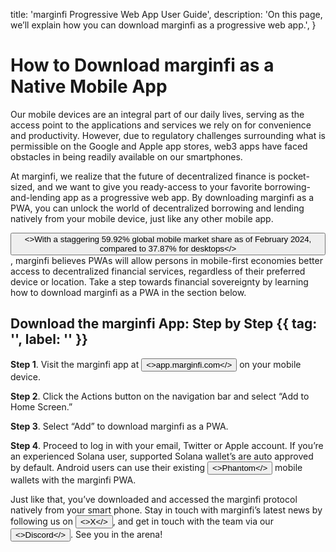 

  title: 'marginfi Progressive Web App User Guide',
  description:
    'On this page, we’ll explain how you can download marginfi as a progressive web app.',
}

# How to Download marginfi as a Native Mobile App

<ImageComponent 
    src={PWAHero}
    alt="Hero"
/>

Our mobile devices are an integral part of our daily lives, serving as the access point to the applications and services we rely on for convenience and productivity. However, due to regulatory challenges surrounding what is permissible on the Google and Apple app stores, web3 apps have faced obstacles in being readily available on our smartphones. 

At marginfi, we realize that the future of decentralized finance is pocket-sized, and we want to give you ready-access to your favorite borrowing-and-lending app as a progressive web app. By downloading marginfi as a PWA, you can unlock the world of decentralized borrowing and lending natively from your mobile device, just like any other mobile app.

<Button href="https://www.notion.so/Progressive-Web-App-PWA-f8eb3e1b4e0849e5873285b07fd1d8d0?pvs=4" variant="text"><>With a staggering 59.92% global mobile market share as of February 2024, compared to 37.87% for desktops</></Button>, marginfi believes PWAs will allow persons in mobile-first economies better access to decentralized financial services, regardless of their preferred device or location. Take a step towards financial sovereignty by learning how to download marginfi as a PWA in the section below.

## Download the marginfi App: Step by Step {{ tag: '', label: '' }}

<ImageComponent 
    src={PWASteps}
    width={600}
    height={600}
    alt="Steps to download PWA"
/>

**Step 1**. Visit the marginfi app at <Button href="http://app.marginfi.com" variant="text"><>app.marginfi.com</></Button> on your mobile device.

**Step 2**. Click the Actions button on the navigation bar and select “Add to Home Screen.”

**Step 3**. Select “Add” to download marginfi as a PWA.

<ImageComponent 
    src={MobileView}
    width={600}
    height={600}
    alt="Mobile View"
/>

**Step 4**. Proceed to log in with your email, Twitter or Apple account. If you’re an experienced Solana user, supported Solana wallet’s are auto approved by default. Android users can use their existing <Button href="https://phantom.app/" variant="text"><>Phantom</></Button> mobile wallets with the marginfi PWA.

<ImageComponent 
    src={MobileSignin}
    width={600}
    height={600}
    alt="Mobile Signin"
/>

Just like that, you’ve downloaded and accessed the marginfi protocol natively from your smart phone. Stay in touch with marginfi’s latest news by following us on <Button href="https://x.com/marginfi" variant="text"><>X</></Button>, and get in touch with the team via our <Button href="https://discord.com/invite/mrgn" variant="text"><>Discord</></Button>. See you in the arena!

